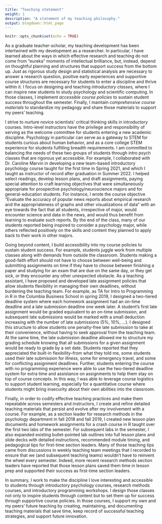 ```yaml
---
title: "Teaching statement"
weight: 1
description: "A statement of my teaching philosophy."
output: blogdown::html_page
---
```


```r
knitr::opts_chunk$set(echo = TRUE)
```

As a graduate teacher-scholar, my teaching development has been intertwined with my development as a researcher. In particular, I have learned about the ways in which effective research and teaching do not come from “eureka” moments of intellectual brilliance, but, instead, depend on thoughtful planning and structures that support success from the bottom up. Just as rigorous study design and statistical analysis are necessary to answer a research question, positive early experiences and supportive course structures are necessary for students to enter a discipline and thrive within it. I focus on designing and teaching _introductory classes,_ where I can inspire new students to study psychology and scientific computing. In those classes, I implement _accessible course policies_ to sustain student success throughout the semester. Finally, I maintain _comprehensive course materials_ to standardize my pedagogy and share those materials to support my peers’ teaching. 

I strive to nurture novice scientists’ critical thinking skills in introductory courses. Intro-level instructors have the privilege and responsibility of serving as the welcome committee for students entering a new academic discipline. Psychology in particular can serve as a gateway to STEM for students curious about human behavior, and as a core college STEM experience for students fulfilling breadth requirements. I am committed to balancing the needs of these two groups of students through intro psych classes that are rigorous yet accessible. For example, I collaborated with Dr. Caroline Marvin in developing a new team-based introductory psychology course taught for the first time in Spring 2021, and which I taught as instructor of record after graduation in Summer 2022. I helped select readings, develop lesson plans, and draft assignments, paying special attention to craft learning objectives that were simultaneously appropriate for prospective psychology/neuroscience majors and for general-education students. For instance, I wrote the course objective "Evaluate the accuracy of popular news reports about empirical research and the appropriateness of graphs and other visualizations of data" with an eye towards the fact that all students, irrespective of major, would encounter science and data in the news, and would thus benefit from learning to evaluate such reports. By the end of the class, many of our students reported being inspired to consider a psychology major, while others reflected positively on the skills and content they planned to apply back to their work in other majors. 

Going beyond content, I build accessibility into my course policies to sustain student success. For example, students juggle work from multiple classes along with demands from outside the classroom. Students making a good-faith effort should not have to choose between well-being and submitting assignments on time if they have to choose between finishing a paper and studying for an exam that are due on the same day, or they get sick, or they encounter any other unexpected obstacle. As a teaching assistant, I have proposed and developed late assignment policies that allow students flexibility in managing their own deadlines, without burdening the teaching team. For example, as TA for Intro to Programming in R in the Columbia Business School in spring 2019, I designed a two-tiered deadline system where each homework assignment had an on-time deadline and a late submission deadline one week later. A student’s first late assignment would be graded equivalent to an on-time submission, and subsequent late submissions would be marked with a small deduction increasing with the number of late submissions (5%, 10%, …). I designed this structure to allow students one penalty-free late submission to take at their convenience, without having to seek approval from the teaching team. At the same time, the late submission deadline allowed me to structure my grading schedule knowing that all submissions for a given assignment would be ready to grade by a set date. Students reported that they appreciated the built-in flexibility–from what they told me, some students used their late submission for illness, some for emergency travel, and some for conflicting assignment deadlines. Further, students entering the course with no programming experience were able to use the two-tiered deadline system for extra time and assistance on assignments to help them stay on top of course concepts. In this way, I was able to leverage course logistics to support student learning, especially for a quantitative course where students might bring insecurity about their own abilities into the classroom.  

Finally, in order to codify effective teaching practices and make them repeatable across semesters and instructors, I create and refine detailed teaching materials that persist and evolve after my involvement with a course. For example, as a section leader for research methods in the psychology department in fall 2018 and fall 2019, I created new lesson plan documents and homework assignments for a crash course in R taught over the first two labs of the semester. For subsequent labs in the semester, I also expanded existing bullet-pointed lab outlines into full lesson plans and slide decks with detailed instructions, recommended module timing, and pedagogical tips for first-time section leaders. Many of those teaching tips came from discussions in weekly teaching team meetings that I recorded to ensure that we (and subsequent teaching teams) wouldn’t have to reinvent the wheel every semester. Indeed, more recent research methods section leaders have reported that those lesson plans saved them time in lesson prep and supported their success as first-time section leaders.

In summary, I work to make the discipline I love interesting and accessible to students through introductory psychology courses, research methods courses, and introductory programming workshops. I design those classes not only to inspire students through content but to set them up for success through supportive course policies. In those courses, I support my own and my peers’ future teaching by creating, maintaining, and documenting teaching materials that save time, keep record of successful teaching strategies, and support future innovation.
